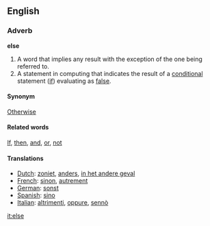 ==English==

===Adverb===
'''else'''

#A word that implies any result with the exception of the one being referred to.
#A statement in computing that indicates the result of a [[conditional]] statement  ([[if]]) evaluating as [[false]].

====Synonym====
[[Otherwise]]

====Related words====
[[If]], [[then]], [[and]], [[or]], [[not]]

====Translations====
*[[Dutch]]: [[zoniet]], [[anders]], [[in het andere geval]]
*[[French]]: [[sinon]], [[autrement]]
*[[German]]: [[sonst]]
*[[Spanish]]: [[sino]]
*[[Italian]]: [[altrimenti]], [[oppure]], [[sennò]]

[[it:else]]